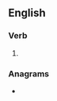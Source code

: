 ==English==

===Verb===
{{head|en|present participle}}

# {{present participle of|sliver|lang=en|nocat=1}}

===Anagrams===
* {{anagrams|en|Vierlings|liverings|relivings|revilings|rivelings|silvering}}